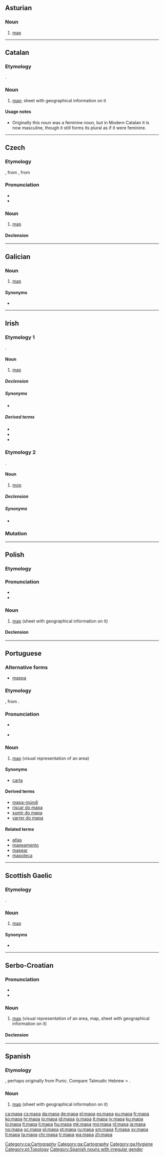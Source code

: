 {{also|мара}}
==Asturian==

===Noun===
{{ast-noun|m|mapes}}

# [[map]]

----

==Catalan==

===Etymology===
{{borrowing|la|mappa||napkin|lang=ca}}.

===Noun===
{{ca-noun|m}}

# [[map]]; sheet with geographical information on it

====Usage notes====
* Originally this noun was a feminine noun, but in Modern Catalan it is now masculine, though it still forms its plural as if it were feminine.

[[Category:ca:Cartography]]

----

==Czech==

===Etymology===
{{borrowing|de|Mappe|lang=cs}}, from {{etyl|ML.|cs}} {{term||[[mappa#Latin|mappa]] [[mundi#Latin|mundi]]|lang=la}}, from {{etyl|la|cs}} {{term|mappa|lang=la}}

===Pronunciation===
* {{IPA|/mapa/|lang=cs}}
* {{audio|Cs-mapa.ogg|audio}}

===Noun===
{{cs-noun|g=f}}

# [[map]] {{gloss|visual representation of an area}}

====Declension====
{{cs-decl-noun-auto|f|ma|p|a}}

----

==Galician==

===Noun===
{{gl-noun|m}}

# [[map]]

====Synonyms====
* {{l|gl|carta}}

----

==Irish==

===Etymology 1===
{{borrowing|en|map|lang=ga}}.

====Noun====
{{ga-noun|g=m|mapa|mapaí}}

# [[map]]

=====Declension=====
{{ga-noun-m4|m|apa|apaí}}

=====Synonyms=====
* {{l/ga|léarscáil}}

=====Derived terms=====
* {{l/ga|dearadh mapa}}
* {{l/ga|fótamapa}}
* {{l/ga|teilgean mapa}}
[[Category:ga:Cartography]]
===Etymology 2===
{{borrowing|en|mop|lang=ga}}.

====Noun====
{{ga-noun|g=m|mapa|mapaí}}

# [[mop]]

=====Declension=====
{{ga-noun-m4|m|apa|apaí}}

=====Synonyms=====
* {{l/ga|strailleán}}

===Mutation===
{{ga mut cons|m|apa}}

[[Category:ga:Hygiene]]

----

==Polish==
{{wikipedia|lang=pl}}

===Etymology===
{{borrowing|la|mappa||napkin|lang=pl}}

===Pronunciation===
* {{IPA|lang=pl|/ˈmapa/}}
* {{audio|Pl-mapa.ogg|audio}}

===Noun===
{{pl-noun|f}}

# [[map]] (sheet with geographical information on it)

====Declension====
{{pl-decl-noun-f|ma|p}}

----

==Portuguese==

===Alternative forms===
* [[mappa]] {{qualifier|obsolete}}

===Etymology===
{{borrowing|la|mappa||napkin|lang=pt}}, from {{etyl|xpu|pt}}.

===Pronunciation===
* {{a|Brazil}} {{IPA|/ˈma.pa/|/ˈma.pɐ/|lang=pt}}
* {{a|PT}} {{IPA|/ˈma.pɐ/|lang=pt}}

===Noun===
{{pt-noun|m|s}}

# [[map]] (visual representation of an area)

====Synonyms====
* {{sense|visual representation of an area}} [[carta]] {{qualifier|dated}}

====Derived terms====
* [[mapa-múndi]]
* [[riscar do mapa]]
* [[sumir do mapa]]
* [[varrer do mapa]]

====Related terms====
* [[atlas]]
* [[mapeamento]]
* [[mapear]]
* [[mapoteca]]

[[Category:pt:Topology]]

----

==Scottish Gaelic==

===Etymology===
{{borrowing|en|map|lang=gd}}.

===Noun===
{{gd-noun|g=m|gen=mapa|pl=mapaichean}}

# [[#English|map]] {{gloss|visual representation of an area}}

====Synonyms====
* {{l/gd|map}}

----

==Serbo-Croatian==

===Pronunciation===
* {{IPA|/mâpa/|lang=sh}}
* {{hyphenation|ma|pa|lang=sh}}

===Noun===
{{sh-noun|g=f|head=mȁpa|r|мапа|ма̏па}}

# [[#English|map]] (visual representation of an area, map, sheet with geographical information on it)

====Declension====
{{sh-decl-noun
|mapa|mape
|mape|mapa
|mapi|mapama
|mapu|mape
|mapo|mape
|mapi|mapama
|mapom|mapama
}}

----

==Spanish==

===Etymology===
{{borrowing|la|mappa|lang=es}}, perhaps originally from Punic. Compare Talmudic Hebrew {{term|||tr=manafa|lang=he}} > {{term|||banner|tr=mappa|lang=he}}.

===Noun===
{{es-noun|m}}

# [[map]] (sheet with geographical information on it)

[[Category:Spanish nouns with irregular gender]]

[[ca:mapa]]
[[cs:mapa]]
[[da:mapa]]
[[de:mapa]]
[[el:mapa]]
[[es:mapa]]
[[eu:mapa]]
[[fr:mapa]]
[[ko:mapa]]
[[hr:mapa]]
[[io:mapa]]
[[id:mapa]]
[[is:mapa]]
[[it:mapa]]
[[jv:mapa]]
[[ku:mapa]]
[[lo:mapa]]
[[lt:mapa]]
[[li:mapa]]
[[hu:mapa]]
[[mk:mapa]]
[[mg:mapa]]
[[nl:mapa]]
[[ja:mapa]]
[[no:mapa]]
[[oc:mapa]]
[[pl:mapa]]
[[pt:mapa]]
[[ru:mapa]]
[[sm:mapa]]
[[fi:mapa]]
[[sv:mapa]]
[[tl:mapa]]
[[ta:mapa]]
[[chr:mapa]]
[[tr:mapa]]
[[wa:mapa]]
[[zh:mapa]]